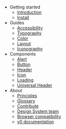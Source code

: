 - Getting started
  - [Introduction](/getting-started/introduction)
  - [Install](/getting-started/install)
- Guides
  - [Accessibility](/guides/accessibility)
  - [Typography](/guides/typography/scale)
  - [Color](/guides/color/palette)
  - [Layout](/guides/layout/spacing)
  - [Iconography](/guides/iconography/library)
- Components
  - [Alert](/components/alert/code)
  - [Button](/components/button/code)
  - [Header](/components/header/code)
  - [Icon](/components/icon/code)
  - [Loading](/components/loading/code)
  - [Universal Header](/components/universal-header/code)
- About
  - [Principles](/about/principles)
  - [Glossary](/about/glossary)
  - [Contribute](/about/contribute)
  - [Design System team](/about/design-system-team)
  - [Browser compatibility](/about/browser-compatibility)
  - [v0 documentation](https://umich-lib-v0-mexndepnnt.now.sh/)